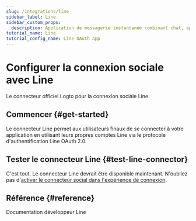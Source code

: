 ```yaml
---
slug: /integrations/line
sidebar_label: Line
sidebar_custom_props:
  description: Application de messagerie instantanée combinant chat, appels gratuits et paiements numériques.
tutorial_name: Line
tutorial_config_name: Line OAuth app
---
```




# Configurer la connexion sociale avec Line

Le connecteur officiel Logto pour la connexion sociale Line.

<GuideTip />

## Commencer \{#get-started}

Le connecteur Line permet aux utilisateurs finaux de se connecter à votre application en utilisant leurs propres comptes Line via le protocole d'authentification Line OAuth 2.0.

<Integration />

## Tester le connecteur Line \{#test-line-connector}

C'est tout. Le connecteur Line devrait être disponible maintenant. N'oubliez pas d'[activer le connecteur social dans l'expérience de connexion](/connectors/social-connectors/#enable-social-sign-in).

## Référence \{#reference}

<Url href="https://developers.line.biz/en/docs/line-login/overview/">
  Documentation développeur Line
</Url>